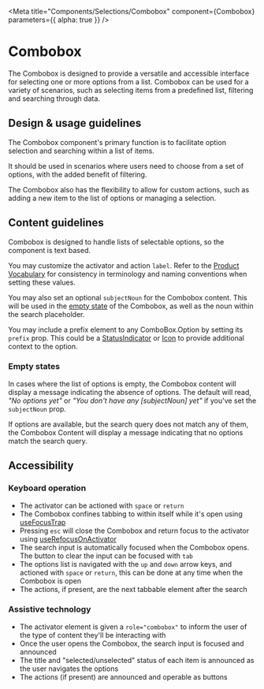 
<Meta
  title="Components/Selections/Combobox"
  component={Combobox}
  parameters={{ alpha: true }}
/>

# Combobox

The Combobox is designed to provide a versatile and accessible interface for
selecting one or more options from a list. Combobox can be used for a variety of
scenarios, such as selecting items from a predefined list, filtering and
searching through data.

## Design & usage guidelines

The Combobox component's primary function is to facilitate option selection and
searching within a list of items.

It should be used in scenarios where users need to choose from a set of options,
with the added benefit of filtering.

The Combobox also has the flexibility to allow for custom actions, such as
adding a new item to the list of options or managing a selection.

## Content guidelines

Combobox is designed to handle lists of selectable options, so the component is
text based.

You may customize the activator and action `label`. Refer to the
[Product Vocabulary](../?path=/docs/content-product-vocabulary--docs) for
consistency in terminology and naming conventions when setting these values.

You may also set an optional `subjectNoun` for the Combobox content. This will
be used in the
[empty state](../?path=/story/components-selections-combobox-web--empty-state)
of the Combobox, as well as the noun within the search placeholder.

You may include a prefix element to any ComboBox.Option by setting its `prefix`
prop. This could be a
[StatusIndicator](../?path=/docs/components-status-and-feedback-statusindicator--docs)
or [Icon](../?path=/docs/components-images-and-icons-icon--docs) to provide
additional context to the option.

### Empty states

In cases where the list of options is empty, the Combobox content will display a
message indicating the absence of options. The default will read, _"No options
yet"_ or _"You don't have any [subjectNoun] yet"_ if you've set the
`subjectNoun` prop.

If options are available, but the search query does not match any of them, the
Combobox Content will display a message indicating that no options match the
search query.

## Accessibility

### Keyboard operation

- The activator can be actioned with `space` or `return`
- The Combobox confines tabbing to within itself while it's open using
  [useFocusTrap](../?path=/docs/hooks-usefocustrap--docs)
- Pressing `esc` will close the Combobox and return focus to the activator using
  [useRefocusOnActivator](../?path=/docs/hooks-userefocusonactivator--docs)
- The search input is automatically focused when the Combobox opens. The button
  to clear the input can be focused with `tab`
- The options list is navigated with the `up` and `down` arrow keys, and
  actioned with `space` or `return`, this can be done at any time when the
  Combobox is open
- The actions, if present, are the next tabbable element after the search

### Assistive technology

- The activator element is given a `role="combobox"` to inform the user of the
  type of content they'll be interacting with
- Once the user opens the Combobox, the search input is focused and announced
- The title and "selected/unselected" status of each item is announced as the
  user navigates the options
- The actions (if present) are announced and operable as buttons
